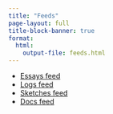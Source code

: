 ```yaml
---
title: "Feeds"
page-layout: full
title-block-banner: true
format:
  html:
    output-file: feeds.html
---
```


* [Essays feed](essays/index.xml)
* [Logs feed](logs/index.xml)
* [Sketches feed](sketches/index.xml)
* [Docs feed](docs/index.xml)
